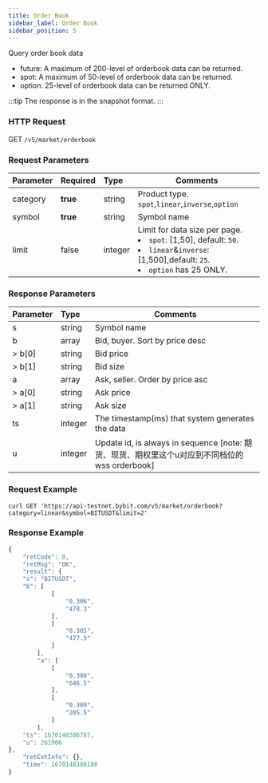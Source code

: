 ```yaml
---
title: Order Book
sidebar_label: Order Book
sidebar_position: 5
---
```


Query order book data
* future: A maximum of 200-level of orderbook data can be returned.
* spot: A maximum of 50-level of orderbook data can be returned.
* option: 25-level of orderbook data can be returned ONLY.

:::tip
The response is in the snapshot format.
:::

### HTTP Request
GET `/v5/market/orderbook`

### Request Parameters
| Parameter | Required | Type | Comments|
|:----- |:-------|:-----|------ |
|category |**true** |string |Product type. `spot`,`linear`,`inverse`,`option` |
|symbol |**true** |string |Symbol name|
|limit |false |integer |Limit for data size per page.<li>`spot`: [1,50], default: `50`.</li><li>`linear`&`inverse`: [1,500],default: `25`.</li><li>`option` has 25 ONLY.</li>|

### Response Parameters
| Parameter | Type | Comments|
|:----- |:-----|----- |
|s |string |Symbol name |
|b |array |Bid, buyer. Sort by price desc |
|> b[0] |string |Bid price |
|> b[1] |string |Bid size |
|a |array |Ask, seller. Order by price asc |
|> a[0] |string |Ask price |
|> a[1] |string |Ask size |
|ts |integer |The timestamp(ms) that system generates the data |
|u |integer |Update id, is always in sequence [note: 期货、现货、期权里这个u对应到不同档位的wss orderbook] |

### Request Example

<Tabs>
<TabItem value="console" label="Console">

```http
curl GET 'https://api-testnet.bybit.com/v5/market/orderbook?category=linear&symbol=BITUSDT&limit=2'
```

</TabItem>
</Tabs>

### Response Example

<Tabs>
<TabItem value="js linear" label="linear">

```javascript
{
    "retCode": 0,
    "retMsg": "OK",
    "result": {
    "s": "BITUSDT",
    "b": [
            [
                "0.306",
                "478.3"
            ],
            [
                "0.305",
                "477.3"
            ]
        ],
        "a": [
            [
                "0.308",
                "646.5"
            ],
            [
                "0.309",
                "205.5"
            ]
        ],
    "ts": 1670148386787,
    "u": 261906
},
    "retExtInfo": {},
    "time": 1670148388188
}
```
</TabItem>
</Tabs>